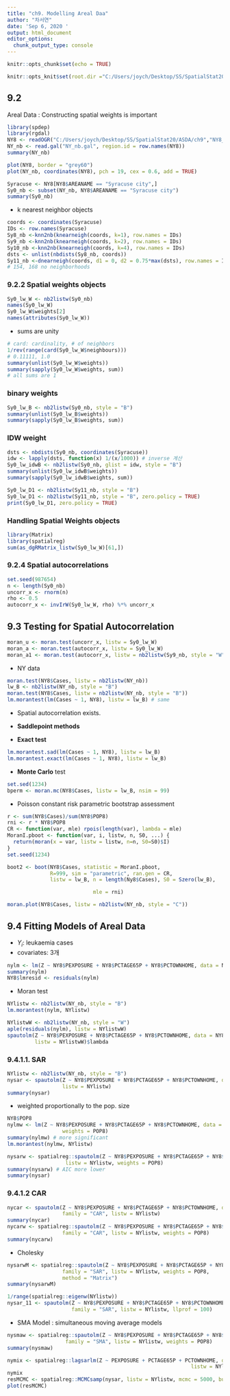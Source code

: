 ```yaml
---
title: "ch9. Modelling Areal Daa"
author: "차서연"
date: 'Sep 6, 2020 '
output: html_document
editor_options: 
  chunk_output_type: console
---
```


```r
knitr::opts_chunk$set(echo = TRUE)
```

```r
knitr::opts_knit$set(root.dir ="C:/Users/joych/Desktop/SS/SpatialStat20/ASDA/ch9")
```


## 9.2
Areal Data : Constructing spatial weights is important
```r
library(spdep)
library(rgdal)
NY8 <- readOGR("C:/Users/joych/Desktop/SS/SpatialStat20/ASDA/ch9","NY8_utm18")
NY_nb <- read.gal("NY_nb.gal", region.id = row.names(NY8))
summary(NY_nb)
```

```r
plot(NY8, border = "grey60")
plot(NY_nb, coordinates(NY8), pch = 19, cex = 0.6, add = TRUE)
```

```r
Syracuse <- NY8[NY8$AREANAME == "Syracuse city",]
Sy0_nb <- subset(NY_nb, NY8$AREANAME == "Syracuse city")
summary(Sy0_nb)
```

* k nearest neighbor objects
```r
coords <- coordinates(Syracuse)
IDs <- row.names(Syracuse)
Sy8_nb <-knn2nb(knearneigh(coords, k=1), row.names = IDs) 
Sy9_nb <-knn2nb(knearneigh(coords, k=2), row.names = IDs) 
Sy10_nb <-knn2nb(knearneigh(coords, k=4), row.names = IDs) 
dsts <- unlist(nbdists(Sy8_nb, coords))
Sy11_nb <-dnearneigh(coords, d1 = 0, d2 = 0.75*max(dsts), row.names = IDs)
# 154, 168 no neighborhoods

```

### 9.2.2 Spatial weights objects
```r
Sy0_lw_W <- nb2listw(Sy0_nb)
names(Sy0_lw_W)
Sy0_lw_W$weights[2]
names(attributes(Sy0_lw_W))
```
* sums are unity

```r
# card: cardinality, # of neighbors
1/rev(range(card(Sy0_lw_W$neighbours)))
# 0.11111, 1.0 
summary(unlist(Sy0_lw_W$weights))
summary(sapply(Sy0_lw_W$weights, sum))
# all sums are 1
```

### binary weights

```r
Sy0_lw_B <- nb2listw(Sy0_nb, style = "B")
summary(unlist(Sy0_lw_B$weights))
summary(sapply(Sy0_lw_B$weights, sum))
```

### IDW weight
```r
dsts <- nbdists(Sy0_nb, coordinates(Syracuse))
idw <- lapply(dsts, function(x) 1/(x/1000)) # inverse 계산
Sy0_lw_idwB <- nb2listw(Sy0_nb, glist = idw, style = "B")
summary(unlist(Sy0_lw_idwB$weights))
summary(sapply(Sy0_lw_idwB$weights, sum))
```

```r
Sy0_lw_D1 <- nb2listw(Sy11_nb, style = "B")
Sy0_lw_D1 <- nb2listw(Sy11_nb, style = "B", zero.policy = TRUE)
print(Sy0_lw_D1, zero.policy = TRUE)
```


### Handling Spatial Weights objects
```r
library(Matrix)
library(spatialreg)
sum(as_dgRMatrix_listw(Sy0_lw_W)[61,])
```


### 9.2.4 Spatial autocorrelations
```r
set.seed(987654)
n <- length(Sy0_nb)
uncorr_x <- rnorm(n)
rho <- 0.5
autocorr_x <- invIrW(Sy0_lw_W, rho) %*% uncorr_x
```

## 9.3 Testing for Spatial Autocorrelation
```r
moran_u <- moran.test(uncorr_x, listw = Sy0_lw_W)
moran_a <- moran.test(autocorr_x, listw = Sy0_lw_W)
moran_a1 <- moran.test(autocorr_x, listw = nb2listw(Sy9_nb, style = "W"))
```

* NY data
```r
moran.test(NY8$Cases, listw = nb2listw(NY_nb))
lw_B <- nb2listw(NY_nb, style = "B")
moran.test(NY8$Cases, listw = nb2listw(NY_nb, style = "B"))
lm.morantest(lm(Cases ~ 1, NY8), listw = lw_B) # same
```
* Spatial autocorrelation exists. 

* **Saddlepoint methods**
* **Exact test**

```r
lm.morantest.sad(lm(Cases ~ 1, NY8), listw = lw_B)
lm.morantest.exact(lm(Cases ~ 1, NY8), listw = lw_B)

```


* **Monte Carlo** test
```r
set.sed(1234)
bperm <- moran.mc(NY8$Cases, listw = lw_B, nsim = 99)
```

* Poisson constant risk parametric bootstrap assessment
```r
r <- sum(NY8$Cases)/sum(NY8$POP8)
rni <- r * NY8$POP8
CR <- function(var, mle) rpois(length(var), lambda = mle)
MoranI.pboot <- function(var, i, listw, n, S0, ...) {
  return(moran(x = var, listw = listw, n=n, S0=S0)$I)
}
set.seed(1234)
```

```r
boot2 <- boot(NY8$Cases, statistic = MoranI.pboot, 
              R=999, sim = "parametric", ran.gen = CR,
              listw = lw_B, n = length(Ny8$Cases), S0 = Szero(lw_B), 

                            mle = rni)
```

```r
moran.plot(NY8$Cases, listw = nb2listw(NY_nb, style = "C"))
```


## 9.4 Fitting Models of Areal Data

* $Y_i$: leukaemia cases
* covariates: 3개
```r
nylm <- lm(Z ~ NY8$PEXPOSURE + NY8$PCTAGE65P + NY8$PCTOWNHOME, data = NY8)
summary(nylm)
NY8$lmresid <- residuals(nylm)
```

* Moran test
```r
NYlistw <- nb2listw(NY_nb, style = "B")
lm.morantest(nylm, NYlistw)
```

```r
NYlistwW <- nb2listw(NY_nb, style = "W")
aple(residuals(nylm), listw = NYlistwW)
spautolm(Z ~ NY8$PEXPOSURE + NY8$PCTAGE65P + NY8$PCTOWNHOME, data = NY8,
         listw = NYlistwW)$lambda
```

### 9.4.1.1. SAR

```r
NYlistw <- nb2listw(NY_nb, style = "B")
nysar <- spautolm(Z ~ NY8$PEXPOSURE + NY8$PCTAGE65P + NY8$PCTOWNHOME, data = NY8, 
                  listw = NYlistw)
summary(nysar)
```

* weighted proportionally to the pop. size
```r
NY8$POP8
nylmw <- lm(Z ~ NY8$PEXPOSURE + NY8$PCTAGE65P + NY8$PCTOWNHOME, data = NY8, 
                  weights = POP8)
summary(nylmw) # more significant
lm.morantest(nylmw, NYlistw)
```

```r
nysarw <- spatialreg::spautolm(Z ~ NY8$PEXPOSURE + NY8$PCTAGE65P + NY8$PCTOWNHOME, data = NY8,
                   listw = NYlistw, weights = POP8)
summary(nysarw) # AIC more lower
summary(nysar)
```

### 9.4.1.2 CAR

```r
nycar <- spautolm(Z ~ NY8$PEXPOSURE + NY8$PCTAGE65P + NY8$PCTOWNHOME, data = NY8,
                  family = "CAR", listw = NYlistw)
summary(nycar)
nycarw <- spatialreg::spautolm(Z ~ NY8$PEXPOSURE + NY8$PCTAGE65P + NY8$PCTOWNHOME, data = NY8,
                  family = "CAR", listw = NYlistw, weights = POP8)
summary(nycarw)
```

* Cholesky
```r
nysarwM <- spatialreg::spautolm(Z ~ NY8$PEXPOSURE + NY8$PCTAGE65P + NY8$PCTOWNHOME, data = NY8,
                  family = "SAR", listw = NYlistw, weights = POP8, 
                  method = "Matrix")
summary(nysarwM)
```

```r
1/range(spatialreg::eigenw(NYlistw))
nysar_11 <- spautolm(Z ~ NY8$PEXPOSURE + NY8$PCTAGE65P + NY8$PCTOWNHOME, data = NY8,
                     family = "SAR", listw = NYlistw, llprof = 100)
```

* SMA Model : simultaneous moving average models

```r
nysmaw <- spatialreg::spautolm(Z ~ NY8$PEXPOSURE + NY8$PCTAGE65P + NY8$PCTOWNHOME, data = NY8,
                   family = "SMA", listw = NYlistw, weights = POP8)
summary(nysmaw)
```

```r
nymix <- spatialreg::lagsarlm(Z ~ PEXPOSURE + PCTAGE65P + PCTOWNHOME, data = NY8,
                                                            listw = NYlistw, type = "mixed")
nymix
resMCMC <- spatialreg::MCMCsamp(nysar, listw = NYlistw, mcmc = 5000, burnin = 500)
plot(resMCMC)
```

